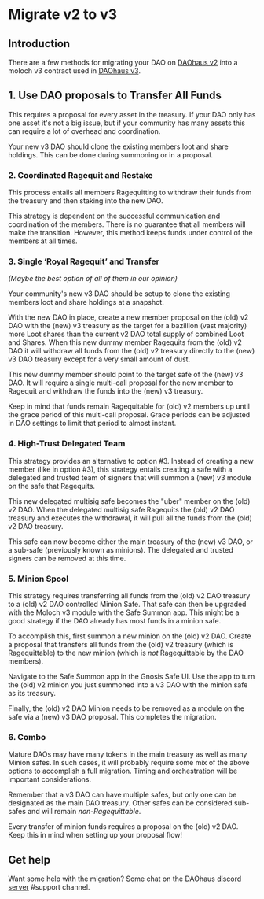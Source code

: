 # Migrate v2 to v3

## Introduction

There are a few methods for migrating your DAO on [DAOhaus v2](https://app.daohaus.club/) into a moloch v3 contract used in [DAOhaus v3](https://admin.daohaus.club/).

## 1. Use DAO proposals to Transfer All Funds

This requires a proposal for every asset in the treasury. If your DAO only has one asset it's not a big issue, but if your community has many assets this can require a lot of overhead and coordination.

Your new v3 DAO should clone the existing members loot and share holdings. This can be done during summoning or in a proposal.

### 2. Coordinated Ragequit and Restake

This process entails all members Ragequitting to withdraw their funds from the treasury and then staking into the new DAO.

This strategy is dependent on the successful communication and coordination of the members. There is no guarantee that all members will make the transition. However, this method keeps funds under control of the members at all times.

### 3. Single ‘Royal Ragequit’ and Transfer

_(Maybe the best option of all of them in our opinion)_

Your community's new v3 DAO should be setup to clone the existing members loot and share holdings at a snapshot.

With the new DAO in place, create a new member proposal on the (old) v2 DAO with the (new) v3 treasury as the target for a bazillion (vast majority) more Loot shares than the current v2 DAO total supply of combined Loot and Shares. When this new dummy member Ragequits from the (old) v2 DAO it will withdraw all funds from the (old) v2 treasury directly to the (new) v3 DAO treasury except for a very small amount of dust.

This new dummy member should point to the target safe of the (new) v3 DAO. It will require a single multi-call proposal for the new member to Ragequit and withdraw the funds into the (new) v3 treasury.

Keep in mind that funds remain Ragequitable for (old) v2 members up until the grace period of this multi-call proposal. Grace periods can be adjusted in DAO settings to limit that period to almost instant.

### 4. High-Trust Delegated Team

This strategy provides an alternative to option #3. Instead of creating a new member (like in option #3), this strategy entails creating a safe with a delegated and trusted team of signers that will summon a (new) v3 module on the safe that Ragequits.

This new delegated multisig safe becomes the "uber" member on the (old) v2 DAO. When the delegated multisig safe Ragequits the (old) v2 DAO treasury and executes the withdrawal, it will pull all the funds from the (old) v2 DAO treasury.

This safe can now become either the main treasury of the (new) v3 DAO, or a sub-safe (previously known as minions). The delegated and trusted signers can be removed at this time.

### 5. Minion Spool

This strategy requires transferring all funds from the (old) v2 DAO treasury to a (old) v2 DAO controlled Minion Safe. That safe can then be upgraded with the Moloch v3 module with the Safe Summon app. This might be a good strategy if the DAO already has most funds in a minion safe.

To accomplish this, first summon a new minion on the (old) v2 DAO. Create a proposal that transfers all funds from the (old) v2 treasury (which is Ragequittable) to the new minion (which is _not_ Ragequittable by the DAO members).

Navigate to the Safe Summon app in the Gnosis Safe UI. Use the app to turn the (old) v2 minion you just summoned into a v3 DAO with the minion safe as its treasury.

Finally, the (old) v2 DAO Minion needs to be removed as a module on the safe via a (new) v3 DAO proposal. This completes the migration.

### 6. Combo

Mature DAOs may have many tokens in the main treasury as well as many Minion safes. In such cases, it will probably require some mix of the above options to accomplish a full migration. Timing and orchestration will be important considerations.

Remember that a v3 DAO can have multiple safes, but only one can be designated as the main DAO treasury. Other safes can be considered sub-safes and will remain _non-Ragequittable_.

Every transfer of minion funds requires a proposal on the (old) v2 DAO. Keep this in mind when setting up your proposal flow!

## Get help

Want some help with the migration? Some chat on the DAOhaus [discord server](https://discord.gg/daohaus) #support channel.

